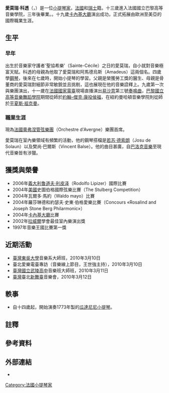 {{Unreferenced|time=2014-01-24T16:47:56+00:00}}
{{noteTA
|1=zh-cn:阿莫里; zh-tw:愛莫瑞; zh-hk:阿莫里
|2=zh-cn:科埃托; zh-tw:科透; zh-hk:科埃托
}}
'''愛莫瑞·科透'''（{{lang-fr|Amaury Coeytaux}}，{{bd|1984年|}}）是一位[[小提琴家|小提琴家]]，[[法國|法國]]和[[瑞士|瑞士]]籍。十三歲進入法國國立巴黎高等音樂學院，三年後畢業。{{cn|在[[美國|美國]][[紐約|紐約]][[曼哈頓音樂學院|曼哈頓音樂學院]]求學期間是學校所有一切對外活動代表的第一人選}}。十九歲[[卡內基大廳|卡內基大廳]]演出成功，正式拓展由歐洲至美亞的國際職業生涯。

== 生平 ==
=== 早年 ===
出生於音樂家守護者'聖協希樂'（Sainte-Cécile）之日的愛莫瑞，自小就對音樂極富天賦。科透的母親為他取了愛莫瑞和阿馬德烏斯（Amadeus）{{notetag|莫札特的第二個名也是愛瑪德士Amadeus，拉丁語名，受上帝寵愛之意。}}這兩個名。四歲學[[鋼琴|鋼琴]]，後來在七歲時，開始小提琴的學習。父親是榮獲勞工獎的醫生、母親是骨董商的愛莫瑞對細節非常敏銳並且挑剔，這也展現在他的音樂詮釋上。九歲第一次與樂團演出，十一歲在[[法國國家電臺|法國國家電臺]]現場直播演出[[易沙意|易沙意]]第三號[[奏鳴曲|奏鳴曲]]，[[巴黎國立高等音樂舞蹈學院|巴黎國立高等音樂舞蹈學院]]期間從師於[[約翰–傑克·康投侯福|約翰–傑克·康投侯福]]，在紐約曼哈頓音樂學院則從師於[[平夏斯·祖克曼|平夏斯·祖克曼]]。

=== 職業生涯 ===
現為[[法國|法國]][[奧弗涅管弦樂團|奧弗涅管弦樂團]]（Orchestre d'Avergne）{{notetag|法國文化部發起成立，以散播音樂為宗旨。在法國海內外有著文化大使的使命。}}樂團首席。

愛莫瑞在室內樂領域有頻繁的活動，他的鋼琴搭檔是[[若苏·德索朗|若苏·德索朗]]（Josu de Solaun）以及樊尚·巴爾斯（Vincent Balse）。他的曲目甚廣，自[[巴洛克音樂|巴洛克音樂]]至現代音樂皆有涉獵。

== 獲獎與榮譽 ==
* 2006年[[義大利|義大利]][[鲁道夫·利皮泽|鲁道夫·利皮泽]]（Rodolfo Lipizer）國際比賽
* 2004年[[美國|美國]]史圖伯格國際弦樂比賽（The Stulberg Competition）
* 2004年瓦爾多·馬約（Waldo mayo）比賽
* 2004年羅莎琳德和約瑟夫·史東·伯格愛樂比賽（Concours «Rosalind and Joseph Stone Berg Philarmonic»）
* 2004年[[卡內基大廳|卡內基大廳]]比賽
* 2002年[[拉威爾|拉威爾]]學會最佳室內樂演出獎
* 1997年音樂王國比賽第一獎

== 近期活動 ==
* [[臺灣|臺灣]][[東吳大學|東吳大學]]音樂系大師班，2010年3月10日
* 臺北愛樂電臺專訪（音樂線上節目，王世強主持），2010年3月10日
* [[臺灣|臺灣]][[國立武陵高中|國立武陵高中]]音樂班大師班，2010年3月11日
* [[臺灣|臺灣]]臺北[[新舞臺|新舞臺]]音樂會，2010年3月12日

== 軼事 ==
* 自十四歲起，開始演奏1773年製的[[瓜達尼尼|瓜達尼尼]][[小提琴|小提琴]]。

== 註釋 ==
{{notefoot}}

== 參考資料 ==
{{Reflist}}

== 外部連結 ==
* {{Discogs artist|6297159}}

{{Authority control}}
[[Category:法國小提琴家|Category:法國小提琴家]]